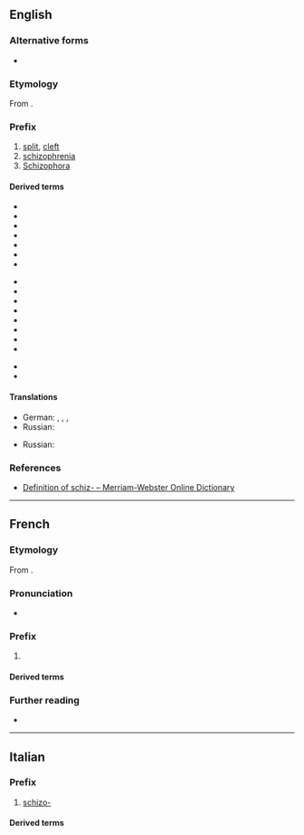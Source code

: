 {{also|schizo}}

==English==

===Alternative forms===
* {{l|en|schiz-}}

===Etymology===
From {{uder|en|grc|σχίζω||I split}}.

===Prefix===
{{en-prefix}}

# [[split]], [[cleft]]
# [[schizophrenia]]
# [[Schizophora]]

====Derived terms====
{{prefixsee|en}}
{{rel-top|Terms from sense "split"}}
* {{l|en|schizoanalysis}}
* {{l|en|schizocarp}}
* {{l|en|schizodactyly}}
* {{l|en|schizogony}}
* {{l|en|schizoid}}
* {{l|en|schizophasia}}
* {{l|en|schizophreniac}}
{{rel-mid}}
* {{l|en|schizophrenialike}}
* {{l|en|schizophrenia}}
* {{l|en|schizophrenic}}
* {{l|en|schizophreniform}}
* {{l|en|schizophrenogenic}}
* {{l|en|schizothymia}}
* {{l|en|schizotypal}}
* {{l|en|schizotypy}}
{{rel-bottom}}

{{rel-top|Terms from sense "schizophrenia"}}
* {{l|en|schizoaffective}}
* {{l|en|schizosexual}}
{{rel-mid}}
{{rel-bottom}}

====Translations====
{{trans-top|split}}
* German: {{t+|de|schizo-}}, {{t+|de|Schizo-}}, {{t+|de|schiz-}}, {{t+|de|Schiz-}}
* Russian: {{t|ru|шизо-}}
{{trans-mid}}
{{trans-bottom}}

{{trans-top|schizophrenia}}
* Russian: {{t|ru|шизо-}}
{{trans-mid}}
{{trans-bottom}}

===References===
* [http://m-w.com/dictionary/schiz- Definition of schiz- – Merriam-Webster Online Dictionary]

----

==French==

===Etymology===
From {{der|fr|grc|σχίζω}}.

===Pronunciation===
* {{fr-IPA}}

===Prefix===
{{head|fr|prefix}}

# {{l|en|schizo-}}

====Derived terms====
{{prefixsee|fr}}

===Further reading===
* {{R:TLFi}}
----

==Italian==

===Prefix===
{{head|it|prefix}}

# [[#English|schizo-]]

====Derived terms====
{{prefixsee|it}}